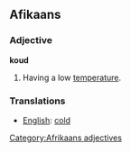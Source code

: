 ==Afikaans==
===Adjective===
'''koud'''

#Having a low [[temperature]].

===Translations===
*[[English]]: [[cold]]

[[Category:Afrikaans adjectives]]